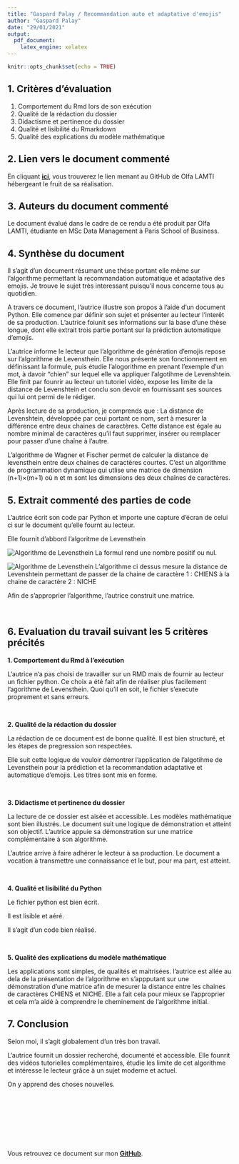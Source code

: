 ```yaml
---
title: "Gaspard Palay / Recommandation auto et adaptative d'emojis"
author: "Gaspard Palay"
date: "29/01/2021"
output:
  pdf_document:
    latex_engine: xelatex
---
```

  
```r
knitr::opts_chunk$set(echo = TRUE)
```

## 1. Critères d'évaluation 

1.	Comportement du Rmd lors de son exécution
2.	Qualité de la rédaction du dossier
3.	Didactisme et pertinence du dossier
4.	Qualité et lisibilité du Rmarkdown
5.	Qualité des explications du modèle mathématique


## 2. Lien vers le document commenté

En cliquant [**ici**](https://github.com/OlfaLmt/PSBX/blob/main/Th%C3%A8ses/Approche%20math%C3%A9matiques%20-%20%C3%89mojis.ipynb), vous trouverez le lien menant au GitHub de Olfa LAMTI hébergeant le fruit de sa réalisation.

## 3. Auteurs du document commenté

Le document évalué dans le cadre de ce rendu a été produit par Olfa LAMTI, étudiante en MSc Data Management à Paris School of Business.

## 4. Synthèse du document

Il s'agit d'un document résumant une thése portant elle même sur l'algorithme permettant la recommandation automatique et adaptative des emojis. Je trouve le sujet très interessant puisqu'il nous concerne tous au quotidien.

A travers ce document, l'autrice illustre son propos à l'aide d'un document Python. 
Elle comence par définir son sujet et présenter au lecteur l'interêt de sa production. L'autrice foiunit ses informations sur la base d'une thèse longue, dont elle extrait trois partie portant sur la prédiction automatique d'emojis.

L'autrice informe le lecteur que l'algorithme de génération d'emojis repose sur l'algorithme de Levensthein. Elle nous présente son fonctionnement en définissant la formule, puis étudie l'alogorithme en prenant l'exemple d'un mot, à davoir "chien" sur lequel elle va appliquer l'algotihme de Levenshtein. 
Elle finit par founrir au lecteur un tutoriel vidéo, expose les limite de la distance de Levenshtein et conclu son devoir en fournissant ses sources qui lui ont permi de le rédiger. 

Après lecture de sa production, je comprends que : 
La distance de Levenshtein, développée par ceui portant ce nom, sert à mesurer la différence entre deux chaines de caractères. Cette distance est égale au nombre minimal de caractères qu'il faut supprimer, insérer ou remplacer pour passer d’une chaîne à l’autre. 

L'algorithme de Wagner et Fischer permet de calculer la distance de levensthein entre deux chaines de caractères courtes. 
C'est un algorithme de programmation dynamique qui utlise une matrice de dimension (n+1)×(m+1) où n et m sont les dimensions des deux chaînes de caractères.

## 5. Extrait commenté des parties de code

L'autrice écrit son code par Python et importe une capture d'écran de celui ci sur le document qu'elle fournt au lecteur. 

Elle fournit d'abbord l'algoritme de Levensthein

![Algorithme de Levensthein](/Users/gaspardpalay/Downloads/Levensthein.png)
La formul rend une nombre positif ou nul. 

![Algorithme de Levensthein](/Users/gaspardpalay/Downloads/AlgoFischerWagner.png)
L'algorithme ci dessus mesure la distance de Levenshtein permettant de passer de la chaine de caractère 1 : CHIENS à la chaine de caractère 2 : NICHE

Afin de s'approprier l'algorithme, l'autrice construit une matrice. 


\ 

## 6. Evaluation du travail suivant les 5 critères précités

**1.	Comportement du Rmd à l'exécution**

L'autrice n'a pas choisi de travailler sur un RMD mais de fournir au lecteur un fichier python. Ce choix a été fait afin de réaliser plus facilement l'agorithme de Levensthein. Quoi qu'il en soit, le fichier s'execute proprement et sans erreurs. 

\ 

**2.	Qualité de la rédaction du dossier**

La rédaction de ce document est de bonne qualité. Il est bien structuré, et les étapes de pregression son respectées. 

Elle suit cette logique de vouloir démontrer l'application de l'algotihme de Levensthein pour la prédiction et la recommandation adaptative et automatique d'emojis. Les titres sont mis en forme. 

\ 

**3.	Didactisme et pertinence du dossier**

La lecture de ce dossier est aisée et accessible. Les modèles mathématique sont bien illustrés. Le document suit une logique de démonstration et atteint son objectif. L'autrice appuie sa démonstration sur une matrice complémentaire à son algorithme. 

L'autrice arrive à faire adhérer le lecteur à sa production. 
Le document a vocation à transmettre une connaissance et le but, pour ma part, est atteint.


\ 

**4.	Qualité et lisibilité du Python**

Le fichier python est bien écrit. 

Il est lisible et aéré. 

Il s'agit d'un code bien réalisé.

\ 

**5.	Qualité des explications du modèle mathématique**

Les applications sont simples, de qualités et maitrisées. l'autrice est allée au dela de la présentation de l'algorithme en s'appputant sur une démonstration d'une matrice afin de mesurer la distance entre les chaines de caractères CHIENS et NICHE. Elle a fait cela pour mieux se l'approprier et cela m'a aidé à comprendre le cheminement de l'algorithme initial. 


## 7. Conclusion

Selon moi, il s'agit globalement d'un très bon travail. 

L'autrice fournit un dossier recherché, documenté et accessible. Elle founrit des vidéos tutorielles complémentaires, étudie les limite de cet algorithme et intéresse le lecteur grâce à un sujet moderne et actuel. 

On y apprend des choses nouvelles.

\ 

\ 

\ 

\ 

Vous retrouvez ce document sur mon [**GitHub**](https://github.com/GaspardPalay/PSBX).